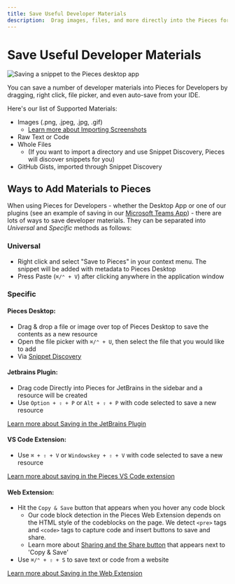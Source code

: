 ```yaml
---
title: Save Useful Developer Materials
description:  Drag images, files, and more directly into the Pieces for Developers Desktop App. Save all types of resources - and they will be available when you need them!
---
```


# Save Useful Developer Materials

![Saving a snippet to the Pieces desktop app](https://storage.googleapis.com/pieces_static_resources/pfd_wiki/DROP_A_FILE.gif)

You can save a number of developer materials into Pieces for Developers by dragging, right click, file picker, and even auto-save from your IDE.

Here's our list of Supported Materials:
- Images (.png, .jpeg, .jpg, .gif)
    - [Learn more about Importing Screenshots](/product-highlights-and-benefits/saving-screenshots)
- Raw Text or Code
- Whole Files
    - (If you want to import a directory and use Snippet Discovery, Pieces will discover snippets for you)
- GitHub Gists, imported through Snippet Discovery

## Ways to Add Materials to Pieces
When using Pieces for Developers - whether the Desktop App or one of our plugins (see an example of saving in our [Microsoft Teams App](/extensions-plugins/teams)) - there are lots of ways to save developer materials. They can be separated into _Universal_ and _Specific_ methods as follows:

### Universal
- Right click and select "Save to Pieces" in your context menu. The snippet will be added with metadata to Pieces Desktop
- Press Paste (`⌘/⌃ + V`) after clicking anywhere in the application window

### Specific

#### Pieces Desktop:
- Drag & drop a file or image over top of Pieces Desktop to save the contents as a new resource
- Open the file picker with `⌘/⌃ + U`, then select the file that you would like to add
- Via [Snippet Discovery](/product-highlights-and-benefits/in-project-snippet-discovery)

#### Jetbrains Plugin:
- Drag code Directly into Pieces for JetBrains in the sidebar and a resource will be created
- Use `Option + ⇧ + P` or `Alt + ⇧ + P` with code selected to save a new resource

[Learn more about Saving in the JetBrains Plugin](/extensions-plugins/jetbrains)

#### VS Code Extension:
- Use `⌘ + ⇧ + V` or `Windowskey + ⇧ + V` with code selected to save a new resource

[Learn more about saving in the Pieces VS Code extension](/extensions-plugins/vscode)

#### Web Extension:
- Hit the `Copy & Save` button that appears when you hover any code block
    - Our code block detection in the  Pieces Web Extension depends on the HTML style of the codeblocks on the page. We detect ``` <pre> ``` tags and ``` <code> ``` tags to capture code and insert buttons to save and share.
    - Learn more about [Sharing and the Share button](/features/one-click-snippet-sharing) that appears next to 'Copy & Save'
- Use `⌘/⌃ + ⇧ + S` to save text or code from a website

[Learn more about Saving in the Web Extension](/extensions-plugins/web-extension)
